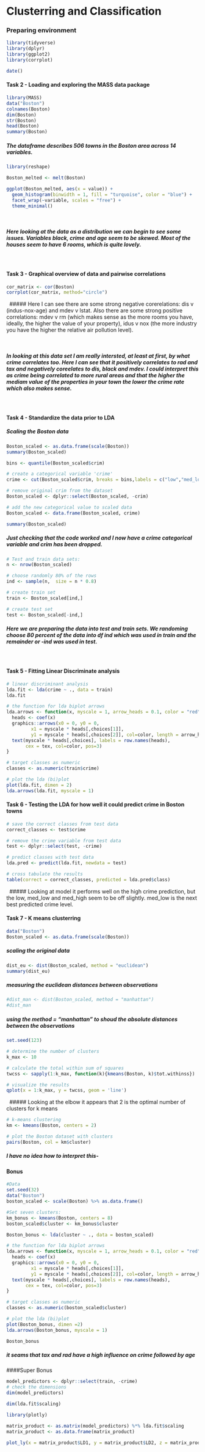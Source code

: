 # Clusterring and Classification

### Preparing environment
```r
library(tidyverse)
library(dplyr)
library(ggplot2)
library(corrplot)

date()
```


#### Task 2 - Loading and exploring the MASS data package
```r
library(MASS)
data("Boston")
colnames(Boston)
dim(Boston)
str(Boston)
head(Boston)
summary(Boston)
```
##### The dataframe describes 506 towns in the Boston area across 14 variables.

```r
library(reshape)

Boston_melted <- melt(Boston)

ggplot(Boston_melted, aes(x = value)) +
  geom_histogram(binwidth = 1, fill = "turquoise", color = "blue") +
  facet_wrap(~variable, scales = "free") +
  theme_minimal()

```

$~$

##### Here looking at the data as a distribution we can begin to see some issues.  Variables black, crime and age seem to be skewed.  Most of the houses seem to have 6 rooms, which is quite lovely.  

$~$

#### Task 3 - Graphical overview of data and pairwise correlations 
```r
cor_matrix <- cor(Boston) 
corrplot(cor_matrix, method="circle")
```

$~$
##### Here I can see there are some strong negative corerelations: dis v (indus-nox-age) and mdev v lstat.  Also there are some strong positive correlations: mdev v rm (which makes sense as the more rooms you have, ideally, the higher the value of your property), idus v nox (the more industry you have the higher the relative air pollution level).

$~$

##### In looking at this data set I am really intersted, at least at first, by what crime correlates too.  Here I can see that it positively correlates to rad and tax and negatively coreelates to dis, black and mdev.  I could interpret this as crime being correlated to more rural areas and that the higher the mediam value of the properties in your town the lower the crime rate which also makes sense.

$~$

#### Task 4 - Standardize the data prior to LDA

##### Scaling the Boston data
```r
Boston_scaled <- as.data.frame(scale(Boston))
summary(Boston_scaled)
```

```r
bins <- quantile(Boston_scaled$crim)

# create a categorical variable 'crime'
crime <- cut(Boston_scaled$crim, breaks = bins,labels = c("low","med_low","med_high","high"), include.lowest = TRUE)

# remove original crim from the dataset
Boston_scaled <- dplyr::select(Boston_scaled, -crim)

# add the new categorical value to scaled data
Boston_scaled <- data.frame(Boston_scaled, crime)

summary(Boston_scaled)
```
##### Just checking that the code worked and I now have a crime categorical variable and crim has been dropped.

```r
# Test and train data sets:
n <- nrow(Boston_scaled)

# choose randomly 80% of the rows
ind <- sample(n,  size = n * 0.8)

# create train set
train <- Boston_scaled[ind,]

# create test set 
test <- Boston_scaled[-ind,]
```

##### Here we are preparing the data into test and train sets.  We randoming choose 80 percent of the data into df ind which was used in train and the remainder or -ind was used in test.

$~$


#### Task 5 - Fitting Linear Discriminate analysis

```r
# linear discriminant analysis
lda.fit <- lda(crime ~ ., data = train)
lda.fit
```


```r
# the function for lda biplot arrows
lda.arrows <- function(x, myscale = 1, arrow_heads = 0.1, color = "red", tex = 0.75, choices = c(1,2)){
  heads <- coef(x)
  graphics::arrows(x0 = 0, y0 = 0, 
         x1 = myscale * heads[,choices[1]], 
         y1 = myscale * heads[,choices[2]], col=color, length = arrow_heads)
  text(myscale * heads[,choices], labels = row.names(heads), 
       cex = tex, col=color, pos=3)
}

# target classes as numeric
classes <- as.numeric(train$crime)

# plot the lda (bi)plot
plot(lda.fit, dimen = 2)
lda.arrows(lda.fit, myscale = 1)
```

#### Task 6 - Testing the LDA for how well it could predict crime in Boston towns
```r
# save the correct classes from test data
correct_classes <- test$crime

# remove the crime variable from test data
test <- dplyr::select(test, -crime)

# predict classes with test data
lda.pred <- predict(lda.fit, newdata = test)

# cross tabulate the results
table(correct = correct_classes, predicted = lda.pred$class)
```
$~$
##### Looking at model it performs well on the high crime prediction, but the low, med_low and med_high seem to be off slightly.  med_low is the next best predicted crime level.

#### Task 7 - K means clusterring

```r
data("Boston")
Boston_scaled <- as.data.frame(scale(Boston))
```
##### scaling the original data 

```r
dist_eu <- dist(Boston_scaled, method = "euclidean")
summary(dist_eu)
```
##### measuring the euclidean distances between observations

```r
#dist_man <- dist(Boston_scaled, method = "manhattan")
#dist_man
```

##### using the method = "manhattan" to shoud the absolute distances between the observations

```r
set.seed(123)

# determine the number of clusters
k_max <- 10

# calculate the total within sum of squares
twcss <- sapply(1:k_max, function(k){kmeans(Boston, k)$tot.withinss})

# visualize the results
qplot(x = 1:k_max, y = twcss, geom = 'line')
```

$~$
#####  Looking at the elbow it appears that 2 is the optimal number of clusters for k means

```r
# k-means clustering
km <- kmeans(Boston, centers = 2)

# plot the Boston dataset with clusters
pairs(Boston, col = km$cluster)
```
##### I have no idea how to interpret this-

#### Bonus

```r
#Data
set.seed(32)
data("Boston")
boston_scaled <- scale(Boston) %>% as.data.frame()

#Set seven clusters:
km_bonus <- kmeans(Boston, centers = 8)
boston_scaled$cluster <- km_bonus$cluster

Boston_bonus <- lda(cluster ~ ., data = boston_scaled)

# the function for lda biplot arrows
lda.arrows <- function(x, myscale = 1, arrow_heads = 0.1, color = "red", tex = 0.75, choices = c(1,2)){
  heads <- coef(x)
  graphics::arrows(x0 = 0, y0 = 0, 
         x1 = myscale * heads[,choices[1]], 
         y1 = myscale * heads[,choices[2]], col=color, length = arrow_heads)
  text(myscale * heads[,choices], labels = row.names(heads), 
       cex = tex, col=color, pos=3)
}

# target classes as numeric
classes <- as.numeric(boston_scaled$cluster)

# plot the lda (bi)plot
plot(Boston_bonus, dimen =2)
lda.arrows(Boston_bonus, myscale = 1)
```
```r
Boston_bonus
```

##### it seams that tax and rad have a high influence on crime followed by age

####Super Bonus

```r
model_predictors <- dplyr::select(train, -crime)
# check the dimensions
dim(model_predictors)
```
```r
dim(lda.fit$scaling)
```
```r
library(plotly)

matrix_product <- as.matrix(model_predictors) %*% lda.fit$scaling
matrix_product <- as.data.frame(matrix_product)

plot_ly(x = matrix_product$LD1, y = matrix_product$LD2, z = matrix_product$LD3, type= 'scatter3d', mode='markers',color = train$crime)
```


